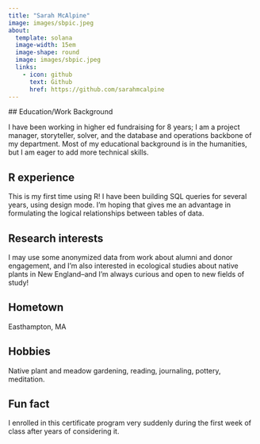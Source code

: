 ```yaml
---
title: "Sarah McAlpine"
image: images/sbpic.jpeg
about:
  template: solana
  image-width: 15em
  image-shape: round
  image: images/sbpic.jpeg
  links:
    - icon: github
      text: Github
      href: https://github.com/sarahmcalpine
---
```

 ## Education/Work Background

I have been working in higher ed fundraising for 8 years; I am a project manager, storyteller, solver, and the database and operations backbone of my department. Most of my educational background is in the humanities, but I am eager to add more technical skills.

## R experience

This is my first time using R! I have been building SQL queries for several years, using design mode. I'm hoping that gives me an advantage in formulating the logical relationships between tables of data.

## Research interests

I may use some anonymized data from work about alumni and donor engagement, and I'm also interested in ecological studies about native plants in New England--and I'm always curious and open to new fields of study!

## Hometown

Easthampton, MA

## Hobbies

Native plant and meadow gardening, reading, journaling, pottery, meditation.

## Fun fact

I enrolled in this certificate program very suddenly during the first week of class after years of considering it.
